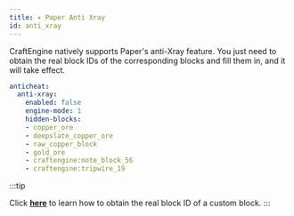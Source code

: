 ```yaml
---
title: ✈️ Paper Anti Xray
id: anti_xray
---
```


CraftEngine natively supports Paper's anti-Xray feature. You just need to obtain the real block IDs of the corresponding blocks and fill them in, and it will take effect.

```yaml
anticheat:
  anti-xray:
    enabled: false
    engine-mode: 1
    hidden-blocks:
    - copper_ore
    - deepslate_copper_ore
    - raw_copper_block
    - gold_ore
    - craftengine:note_block_56
    - craftengine:tripwire_19
```

:::tip

Click [**here**](../reference/commands.mdx#get-block-internal-id) to learn how to obtain the real block ID of a custom block.
:::